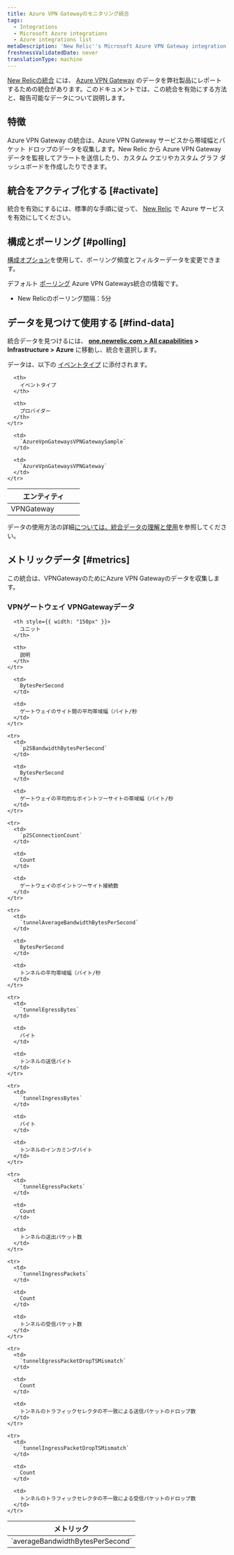 ```yaml
---
title: Azure VPN Gatewayのモニタリング統合
tags:
  - Integrations
  - Microsoft Azure integrations
  - Azure integrations list
metaDescription: 'New Relic''s Microsoft Azure VPN Gateway integration: what data it reports and how to enable it.'
freshnessValidatedDate: never
translationType: machine
---
```


[New Relicの統合](/docs/infrastructure/integrations-getting-started/getting-started/introduction-infrastructure-integrations) には、 [Azure VPN Gateway](https://docs.microsoft.com/en-us/azure/vpn-gateway/vpn-gateway-about-vpngateways) のデータを弊社製品にレポートするための統合があります。このドキュメントでは、この統合を有効にする方法と、報告可能なデータについて説明します。

## 特徴

Azure VPN Gateway の統合は、Azure VPN Gateway サービスから帯域幅とパケット ドロップのデータを収集します。New Relic から Azure VPN Gateway データを監視してアラートを送信したり、カスタム クエリやカスタム グラフ ダッシュボードを作成したりできます。

## 統合をアクティブ化する [#activate]

統合を有効にするには、標準的な手順に従って、 [New Relic](/docs/infrastructure/microsoft-azure-integrations/getting-started/activate-azure-integrations) で Azure サービスを有効にしてください。

## 構成とポーリング [#polling]

[構成オプション](/docs/integrations/new-relic-integrations/getting-started/configure-polling-frequency-data-collection-cloud-integrations)を使用して、ポーリング頻度とフィルターデータを変更できます。

デフォルト [ポーリング](/docs/infrastructure/microsoft-azure-integrations/getting-started/azure-integration-polling) Azure VPN Gateways統合の情報です。

* New Relicのポーリング間隔：5分

## データを見つけて使用する [#find-data]

統合データを見つけるには、 **[one.newrelic.com > All capabilities](https://one.newrelic.com/all-capabilities) > Infrastructure > Azure** に移動し、統合を選択します。

データは、以下の [イベントタイプ](/docs/data-apis/understand-data/new-relic-data-types/#event-data) に添付されます。

<table>
  <thead>
    <tr>
      <th width="150px">
        エンティティ
      </th>

      <th>
        イベントタイプ
      </th>

      <th>
        プロバイダー
      </th>
    </tr>
  </thead>

  <tbody>
    <tr>
      <td>
        VPNGateway
      </td>

      <td>
        `AzureVpnGatewaysVPNGatewaySample`
      </td>

      <td>
        `AzureVpnGatewaysVPNGateway`
      </td>
    </tr>
  </tbody>
</table>

データの使用方法の詳細[については、統合データの理解と使用](/docs/infrastructure/integrations/find-use-infrastructure-integration-data)を参照してください。

## メトリックデータ [#metrics]

この統合は、VPNGatewayのためにAzure VPN Gatewayのデータを収集します。

### VPNゲートウェイ VPNGatewayデータ

<table>
  <thead>
    <tr>
      <th style={{ width: "375px" }}>
        メトリック
      </th>

      <th style={{ width: "150px" }}>
        ユニット
      </th>

      <th>
        説明
      </th>
    </tr>
  </thead>

  <tbody>
    <tr>
      <td>
        `averageBandwidthBytesPerSecond`
      </td>

      <td>
        BytesPerSecond
      </td>

      <td>
        ゲートウェイのサイト間の平均帯域幅（バイト/秒
      </td>
    </tr>

    <tr>
      <td>
        `p2SBandwidthBytesPerSecond`
      </td>

      <td>
        BytesPerSecond
      </td>

      <td>
        ゲートウェイの平均的なポイントツーサイトの帯域幅（バイト/秒
      </td>
    </tr>

    <tr>
      <td>
        `p2SConnectionCount`
      </td>

      <td>
        Count
      </td>

      <td>
        ゲートウェイのポイントツーサイト接続数
      </td>
    </tr>

    <tr>
      <td>
        `tunnelAverageBandwidthBytesPerSecond`
      </td>

      <td>
        BytesPerSecond
      </td>

      <td>
        トンネルの平均帯域幅（バイト/秒
      </td>
    </tr>

    <tr>
      <td>
        `tunnelEgressBytes`
      </td>

      <td>
        バイト
      </td>

      <td>
        トンネルの送信バイト
      </td>
    </tr>

    <tr>
      <td>
        `tunnelIngressBytes`
      </td>

      <td>
        バイト
      </td>

      <td>
        トンネルのインカミングバイト
      </td>
    </tr>

    <tr>
      <td>
        `tunnelEgressPackets`
      </td>

      <td>
        Count
      </td>

      <td>
        トンネルの送出パケット数
      </td>
    </tr>

    <tr>
      <td>
        `tunnelIngressPackets`
      </td>

      <td>
        Count
      </td>

      <td>
        トンネルの受信パケット数
      </td>
    </tr>

    <tr>
      <td>
        `tunnelEgressPacketDropTSMismatch`
      </td>

      <td>
        Count
      </td>

      <td>
        トンネルのトラフィックセレクタの不一致による送信パケットのドロップ数
      </td>
    </tr>

    <tr>
      <td>
        `tunnelIngressPacketDropTSMismatch`
      </td>

      <td>
        Count
      </td>

      <td>
        トンネルのトラフィックセレクタの不一致による受信パケットのドロップ数
      </td>
    </tr>
  </tbody>
</table>